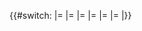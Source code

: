 <includeonly>{{#switch:'''''{{PAGENAME}}'''''
|'''{{{1}}}'''=''{{PAGENAME}}''
|{{{1}}}=''{{PAGENAME}}''
|'''{{{2}}}'''=''{{PAGENAME}}''
|{{{2}}}=''{{PAGENAME}}''
|'''{{{3}}}'''=''{{PAGENAME}}''
|{{{3}}}=''{{PAGENAME}}''
|{{PAGENAME}}}}</includeonly><noinclude>
{{Documentation}}
</noinclude>